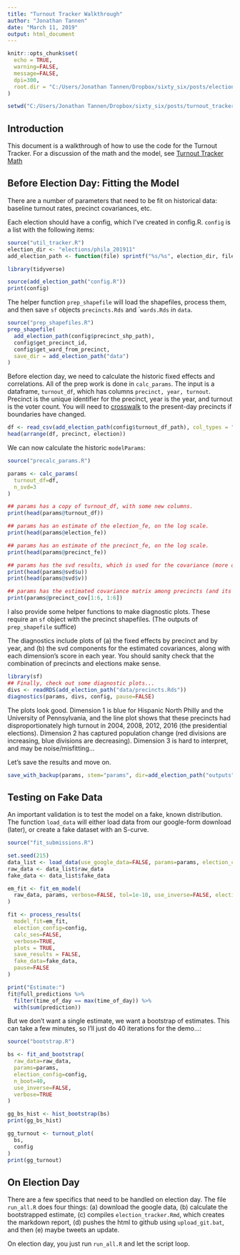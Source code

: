 ```yaml
---
title: "Turnout Tracker Walkthrough"
author: "Jonathan Tannen"
date: "March 11, 2019"
output: html_document
---
```


```r
knitr::opts_chunk$set(
  echo = TRUE,
  warning=FALSE,
  message=FALSE,
  dpi=300,
  root.dir = "C:/Users/Jonathan Tannen/Dropbox/sixty_six/posts/election_day_tracker/tracker_v0/"
)

setwd("C:/Users/Jonathan Tannen/Dropbox/sixty_six/posts/turnout_tracker/tracker_v0/")
```


## Introduction
This document is a walkthrough of how to use the code for the Turnout Tracker. For a discussion of the math and the model, see [Turnout Tracker Math](methodology.html)

## Before Election Day: Fitting the Model

There are a number of parameters that need to be fit on historical data: baseline turnout rates, precinct covariances, etc. 

Each election should have a config, which I've created in config.R. `config` is a list with the following items:
```r
source("util_tracker.R")
election_dir <- "elections/phila_201911"
add_election_path <- function(file) sprintf("%s/%s", election_dir, file)

library(tidyverse)

source(add_election_path("config.R"))
print(config)
```

The helper function `prep_shapefile` will load the shapefiles, process them, and then save `sf` objects `precincts.Rds` and ``wards.Rds` in `data`.

```r
source("prep_shapefiles.R")
prep_shapefile(
  add_election_path(config$precinct_shp_path),
  config$get_precinct_id,
  config$get_ward_from_precinct,
  save_dir = add_election_path("data")
)
```

Before election day, we need to calculate the historic fixed effects and correlations. All of the prep work is done in `calc_params`. The input is a dataframe, `turnout_df`, which has columns `precinct, year, turnout`. Precinct is the unique identifier for the precinct, year is the year, and turnout is the voter count. You will need to [crosswalk](https://sixtysixwards.com/home/how-i-crosswalk-election-data turnout) to the present-day precincts if boundaries have changed.

```r
df <- read_csv(add_election_path(config$turnout_df_path), col_types = "ccd")
head(arrange(df, precinct, election))
```

We can now calculate the historic `modelParams`:
```r
source("precalc_params.R")

params <- calc_params(
  turnout_df=df, 
  n_svd=3
) 

## params has a copy of turnout_df, with some new columns.
print(head(params@turnout_df))

## params has an estimate of the election_fe, on the log scale.
print(head(params@election_fe))

## params has an estimate of the precinct_fe, on the log scale.
print(head(params@precinct_fe))

## params has the svd results, which is used for the covariance (more on this later).
print(head(params@svd$u))
print(head(params@svd$v))

## params has the estimated covariance matrix among precincts (and its inverse)
print(params@precinct_cov[1:6, 1:6])
```

I also provide some helper functions to make diagnostic plots. These require an `sf` object with the precinct shapefiles. (The outputs of `prep_shapefile` suffice)

The diagnostics include plots of (a) the fixed effects by precinct and by year, and (b) the svd components for the estimated covariances, along with each dimension's score in each year. You should sanity check that the combination of precincts and elections make sense.
```r
library(sf)
## Finally, check out some diagnostic plots...
divs <- readRDS(add_election_path("data/precincts.Rds"))
diagnostics(params, divs, config, pause=FALSE)
```

The plots look good. Dimension 1 is blue for Hispanic North Philly and the University of Pennsylvania, and the line plot shows that these precincts had disproportionately high turnout in 2004, 2008, 2012, 2016 (the presidential elections). Dimension 2 has captured population change (red divisions are increasing, blue divisions are decreasing). Dimension 3 is hard to interpret, and may be noise/misfitting...

Let's save the results and move on.
```r
save_with_backup(params, stem="params", dir=add_election_path("outputs"))
```

## Testing on Fake Data
An important validation is to test the model on a fake, known distribution. The function `load_data` will either load data from our google-form download (later), or create a fake dataset with an S-curve.
```r
source("fit_submissions.R")

set.seed(215)
data_list <- load_data(use_google_data=FALSE, params=params, election_config=config)
raw_data <- data_list$raw_data
fake_data <- data_list$fake_data

em_fit <- fit_em_model(
  raw_data, params, verbose=FALSE, tol=1e-10, use_inverse=FALSE, election_config = config
)

fit <- process_results(
  model_fit=em_fit, 
  election_config=config,
  calc_ses=FALSE, 
  verbose=TRUE,
  plots = TRUE, 
  save_results = FALSE,
  fake_data=fake_data,
  pause=FALSE
)

print("Estimate:")
fit@full_predictions %>% 
  filter(time_of_day == max(time_of_day)) %>%
  with(sum(prediction))
```

But we don't want a single estimate, we want a bootstrap of estimates. This can take a few minutes, so I'll just do 40 iterations for the demo...:
```r
source("bootstrap.R")

bs <- fit_and_bootstrap(
  raw_data=raw_data,
  params=params,
  election_config=config,
  n_boot=40,
  use_inverse=FALSE,
  verbose=TRUE
)

gg_bs_hist <- hist_bootstrap(bs) 
print(gg_bs_hist)

gg_turnout <- turnout_plot(
  bs,
  config
)
print(gg_turnout)
```

## On Election Day
There are a few specifics that need to be handled on election day. The file `run_all.R` does four things: (a) download the google data, (b) calculate the bootstrapped estimate, (c) compiles `election_tracker.Rmd`, which creates the markdown report, (d) pushes the html to github using `upload_git.bat`, and then (e) maybe tweets an update.

On election day, you just run `run_all.R` and let the script loop.
